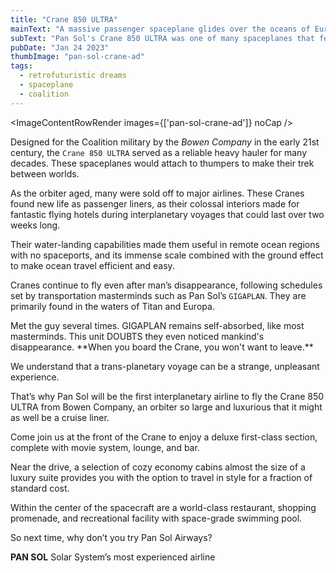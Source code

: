 ```yaml
---
title: "Crane 850 ULTRA"
mainText: "A massive passenger spaceplane glides over the oceans of Europa in a vintage magazine ad."
subText: "Pan Sol's Crane 850 ULTRA was one of many spaceplanes that ferried people and cargo among the living worlds."
pubDate: "Jan 24 2023"
thumbImage: "pan-sol-crane-ad"
tags:
  - retrofuturistic dreams
  - spaceplane
  - coalition
---
```



<ImageContentRowRender 
  images={['pan-sol-crane-ad']}
  noCap
/>

Designed for the Coalition military by the *Bowen Company* in the early 21st century, the `Crane 850 ULTRA` served as a reliable heavy hauler for many decades. These spaceplanes would attach to thumpers to make their trek between worlds.

As the orbiter aged, many were sold off to major airlines. These Cranes found new life as passenger liners, as their colossal interiors made for fantastic flying hotels during interplanetary voyages that could last over two weeks long.

Their water-landing capabilities made them useful in remote ocean regions with no spaceports, and its immense scale combined with the ground effect to make ocean travel efficient and easy.

Cranes continue to fly even after man’s disappearance, following schedules set by transportation masterminds such as Pan Sol’s `GIGAPLAN`. They are primarily found in the waters of Titan and Europa.

<QuoteRow author={AuthorUniserve} left >
Met the guy several times. GIGAPLAN remains self-absorbed, like most masterminds. This unit DOUBTS they even noticed mankind's disappearance.
</QuoteRow>

<QuoteRow author={AuthorCAN} transcription>
**When you board the Crane, you won't want to leave.**

We understand that a trans-planetary voyage can be a strange, unpleasant experience.

That’s why Pan Sol will be the first interplanetary airline to fly the Crane 850 ULTRA from Bowen Company, an orbiter so large and luxurious that it might as well be a cruise liner.

Come join us at the front of the Crane to enjoy a deluxe first-class section, complete with movie system, lounge, and bar.

Near the drive, a selection of cozy economy cabins almost the size of a luxury suite provides you with the option to travel in style for a fraction of standard cost.

Within the center of the spacecraft are a world-class restaurant, shopping promenade, and recreational facility with space-grade swimming pool.

So next time, why don’t you try Pan Sol Airways?

**PAN SOL**
Solar System’s most experienced airline
</QuoteRow>